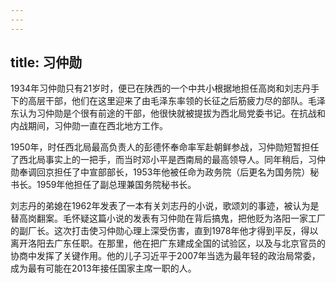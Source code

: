 ```yaml
---
---
---
```

title: 习仲勋
---



1934年习仲勋只有21岁时，便已在陕西的一个中共小根据地担任高岗和刘志丹手下的高层干部，他们在这里迎来了由毛泽东率领的长征之后筋疲力尽的部队。毛泽东认为习仲勋是个很有前途的干部，他很快就被提拔为西北局党委书记。在抗战和内战期间，习仲勋一直在西北地方工作。

1950年，时任西北局最高负责人的彭德怀奉命率军赴朝鲜参战，习仲勋短暂担任了西北局事实上的一把手，而当时邓小平是西南局的最高领导人。同年稍后，习仲勋奉调回京担任了中宣部部长，1953年他被任命为政务院（后更名为国务院）秘书长。1959年他担任了副总理兼国务院秘书长。

刘志丹的弟媳在1962年发表了一本有关刘志丹的小说，歌颂刘的事迹，被认为是替高岗翻案。毛怀疑这篇小说的发表有习仲勋在背后搞鬼，把他贬为洛阳一家工厂的副厂长。这次打击使习仲勋心理上深受伤害，直到1978年他才得到平反，得以离开洛阳去广东任职。在那里，他在把广东建成全国的试验区，以及与北京官员的协商中发挥了关键作用。他的儿子习近平于2007年当选为最年轻的政治局常委，成为最有可能在2013年接任国家主席一职的人。